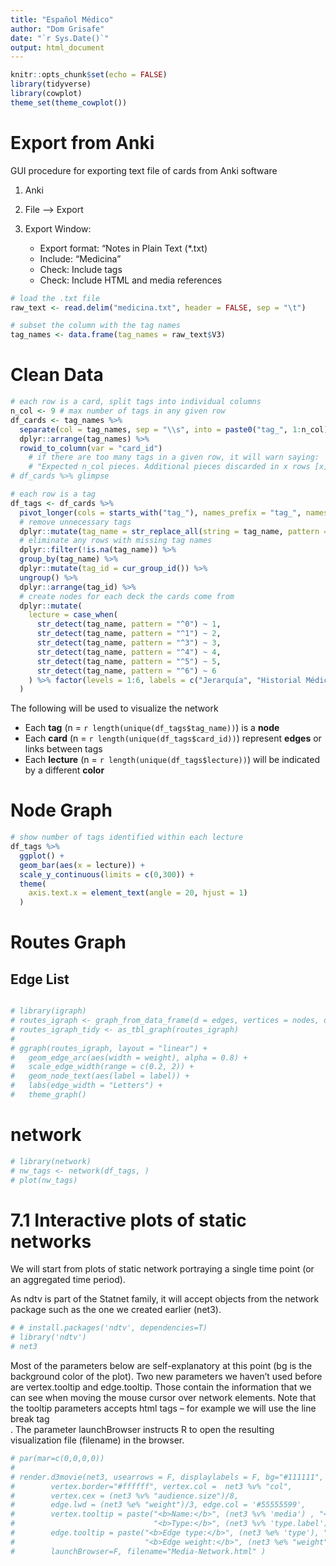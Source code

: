 ```yaml
---
title: "Español Médico"
author: "Dom Grisafe"
date: "`r Sys.Date()`"
output: html_document
---
```


```r
knitr::opts_chunk$set(echo = FALSE)
library(tidyverse)
library(cowplot)
theme_set(theme_cowplot())
```

# Export from Anki

GUI procedure for exporting text file of cards from Anki software

1) Anki

2) File --> Export

3) Export Window:
   - Export format: "Notes in Plain Text (*.txt)
   - Include: "Medicina"
   - Check: Include tags
   - Check: Include HTML and media references

```r
# load the .txt file
raw_text <- read.delim("medicina.txt", header = FALSE, sep = "\t")

# subset the column with the tag names
tag_names <- data.frame(tag_names = raw_text$V3)
```


# Clean Data

```r
# each row is a card, split tags into individual columns
n_col <- 9 # max number of tags in any given row
df_cards <- tag_names %>% 
  separate(col = tag_names, sep = "\\s", into = paste0("tag_", 1:n_col), fill = "right", extra = "warn") %>% 
  dplyr::arrange(tag_names) %>% 
  rowid_to_column(var = "card_id")
    # if there are too many tags in a given row, it will warn saying:
    # "Expected n_col pieces. Additional pieces discarded in x rows [x]" 
# df_cards %>% glimpse

# each row is a tag
df_tags <- df_cards %>% 
  pivot_longer(cols = starts_with("tag_"), names_prefix = "tag_", names_to = "tag_n", values_to = "tag_name") %>% 
  # remove unnecessary tags
  dplyr::mutate(tag_name = str_replace_all(string = tag_name, pattern = "Oaxaca2019|medicina", replacement = NA_character_)) %>%
  # eliminate any rows with missing tag names
  dplyr::filter(!is.na(tag_name)) %>% 
  group_by(tag_name) %>% 
  dplyr::mutate(tag_id = cur_group_id()) %>% 
  ungroup() %>% 
  dplyr::arrange(tag_id) %>% 
  # create nodes for each deck the cards come from
  dplyr::mutate(
    lecture = case_when(
      str_detect(tag_name, pattern = "^0") ~ 1,
      str_detect(tag_name, pattern = "^1") ~ 2,
      str_detect(tag_name, pattern = "^3") ~ 3,
      str_detect(tag_name, pattern = "^4") ~ 4,
      str_detect(tag_name, pattern = "^5") ~ 5,
      str_detect(tag_name, pattern = "^6") ~ 6
    ) %>% factor(levels = 1:6, labels = c("Jerarquía", "Historial Médico", "Signos Vitales", "Nervios Craneales", "Examen Neurológico", "Examen Musculoesquelético"))
  )
```

The following will be used to visualize the network  

* Each **tag** (n = `r length(unique(df_tags$tag_name))`) is a **node**  
* Each **card** (n = `r length(unique(df_tags$card_id))`) represent **edges** or links between tags
* Each **lecture** (n = `r length(unique(df_tags$lecture))`) will be indicated by a different **color**


# Node Graph

```r
# show number of tags identified within each lecture
df_tags %>% 
  ggplot() +
  geom_bar(aes(x = lecture)) +
  scale_y_continuous(limits = c(0,300)) +
  theme(
    axis.text.x = element_text(angle = 20, hjust = 1)
  )
```


# Routes Graph

## Edge List

```r

```


```r
# library(igraph)
# routes_igraph <- graph_from_data_frame(d = edges, vertices = nodes, directed = TRUE)
# routes_igraph_tidy <- as_tbl_graph(routes_igraph)
# 
# ggraph(routes_igraph, layout = "linear") + 
#   geom_edge_arc(aes(width = weight), alpha = 0.8) + 
#   scale_edge_width(range = c(0.2, 2)) +
#   geom_node_text(aes(label = label)) +
#   labs(edge_width = "Letters") +
#   theme_graph()
```

# network

```r
# library(network)
# nw_tags <- network(df_tags, )
# plot(nw_tags)
```



# 7.1 Interactive plots of static networks

We will start from plots of static network portraying a single time point (or an aggregated time period).


As ndtv is part of the Statnet family, it will accept objects from the network package such as the one we created earlier (net3).

```r
# # install.packages('ndtv', dependencies=T)
# library('ndtv')
# net3 
```


Most of the parameters below are self-explanatory at this point (bg is the background color of the plot). Two new parameters we haven’t used before are vertex.tooltip and edge.tooltip. Those contain the information that we can see when moving the mouse cursor over network elements. Note that the tooltip parameters accepts html tags – for example we will use the line break tag <br>. The parameter launchBrowser instructs R to open the resulting visualization file (filename) in the browser.


```r
# par(mar=c(0,0,0,0))
# 
# render.d3movie(net3, usearrows = F, displaylabels = F, bg="#111111", 
#        vertex.border="#ffffff", vertex.col =  net3 %v% "col",
#        vertex.cex = (net3 %v% "audience.size")/8, 
#        edge.lwd = (net3 %e% "weight")/3, edge.col = '#55555599',
#        vertex.tooltip = paste("<b>Name:</b>", (net3 %v% 'media') , "<br>",
#                               "<b>Type:</b>", (net3 %v% 'type.label')),
#        edge.tooltip = paste("<b>Edge type:</b>", (net3 %e% 'type'), "<br>", 
#                             "<b>Edge weight:</b>", (net3 %e% "weight" ) ),
#        launchBrowser=F, filename="Media-Network.html" ) 
```

